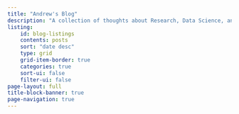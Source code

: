 ```yaml
---
title: "Andrew's Blog"
description: "A collection of thoughts about Research, Data Science, and Organizational Psychology"
listing:
    id: blog-listings
    contents: posts
    sort: "date desc"
    type: grid
    grid-item-border: true
    categories: true
    sort-ui: false
    filter-ui: false
page-layout: full
title-block-banner: true
page-navigation: true
---
```


::: {#blog-listings}
:::